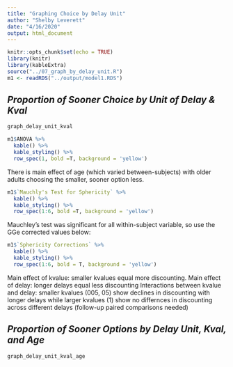 ```yaml
---
title: "Graphing Choice by Delay Unit"
author: "Shelby Leverett"
date: "4/16/2020"
output: html_document
---
```


```r
knitr::opts_chunk$set(echo = TRUE)
library(knitr)
library(kableExtra)
source("../07_graph_by_delay_unit.R")
m1 <- readRDS("../output/model1.RDS")
```

## *Proportion of Sooner Choice by Unit of Delay & Kval*

```r
graph_delay_unit_kval
```

```r
m1$ANOVA %>%
  kable() %>%
  kable_styling() %>%
  row_spec(1, bold =T, background = 'yellow')
```

There is main effect of age (which varied between-subjects) with older adults choosing the smaller, sooner option less. 

```r
m1$`Mauchly's Test for Sphericity` %>%
  kable() %>%
  kable_styling() %>%
  row_spec(1:6, bold =T, background = 'yellow')
```

Mauchley's test was significant for all within-subject variable, so use the GGe corrected values below:

```r
m1$`Sphericity Corrections` %>%
  kable() %>%
  kable_styling() %>%
  row_spec(1:6, bold = T, background = 'yellow')
```

Main effect of kvalue: smaller kvalues equal more discounting.
Main effect of delay: longer delays equal less discounting
Interactions between kvalue and delay: smaller kvalues (005, 05) show declines in discounting with longer delays while larger kvalues (1) show no differnces in discounting across different delays (follow-up paired comparisons needed) 

## *Proportion of Sooner Options by Delay Unit, Kval, and Age*

```r
graph_delay_unit_kval_age
```


